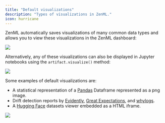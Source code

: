 ```yaml
---
title: "Default visualizations"
description: "Types of visualizations in ZenML."
icon: hurricane
---
```


ZenML automatically saves visualizations of many common data types and allows you to view these visualizations in the ZenML dashboard:
<Frame caption="A simple artifact exchange between two pipelines">
  <img src="/_assets/how-to/stack-56.webp"/>
</Frame>

Alternatively, any of these visualizations can also be displayed in Jupyter notebooks using the `artifact.visualize()` method:
<Frame caption="output.visualize() Output">
  <img src="/_assets/how-to/stack-57.avif"/>
</Frame>

Some examples of default visualizations are:

* A statistical representation of a [Pandas](https://pandas.pydata.org/docsversions/0.66.0/reference/api/pandas.DataFrame.html) Dataframe represented as a png image.
* Drift detection reports by [Evidently](/stack-components/data-validators/evidently), [Great Expectations](/stack-components/data-validators/great-expectations), and [whylogs](/stack-components/data-validators/whylogs).
* A [Hugging Face](https://zenml.io/integrations/huggingface) datasets viewer embedded as a HTML iframe.
<Frame caption="output.visualize() output for the Hugging Face datasets viewer">
  <img src="/_assets/how-to/stack-58.gif"/>
</Frame>

